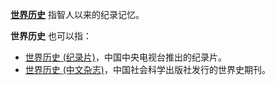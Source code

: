 '''[[世界历史|世界历史]]''' 指智人以来的纪录记忆。

'''世界历史''' 也可以指：
*[[世界历史_(纪录片)|世界历史 (纪录片)]]，中国中央电视台推出的纪录片。
*[[世界历史_(中文杂志)|世界历史 (中文杂志)]]，中国社会科学出版社发行的世界史期刊。
{{disambig|S|Cat=四字消歧义}}